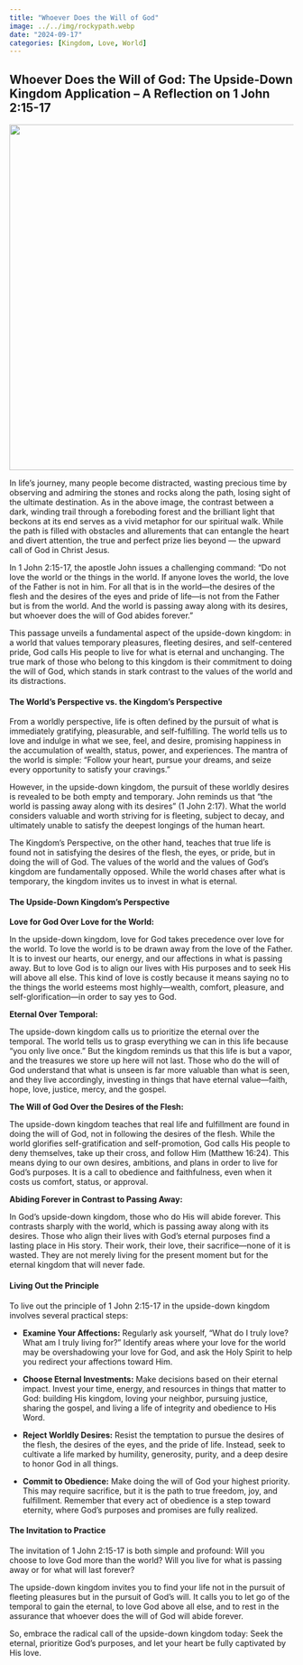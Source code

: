 ```yaml
---
title: "Whoever Does the Will of God"
image: ../../img/rockypath.webp
date: "2024-09-17"
categories: [Kingdom, Love, World]
---
```


## Whoever Does the Will of God: The Upside-Down Kingdom Application – A Reflection on 1 John 2:15-17

![](../../img/rockypath.webp){fig-align="center" width="613"}

In life's journey, many people become distracted, wasting precious time by observing and admiring the stones and rocks along the path, losing sight of the ultimate destination. As in the above image, the contrast between a dark, winding trail through a foreboding forest and the brilliant light that beckons at its end serves as a vivid metaphor for our spiritual walk. While the path is filled with obstacles and allurements that can entangle the heart and divert attention, the true and perfect prize lies beyond — the upward call of God in Christ Jesus.

In 1 John 2:15-17, the apostle John issues a challenging command: “Do not love the world or the things in the world. If anyone loves the world, the love of the Father is not in him. For all that is in the world—the desires of the flesh and the desires of the eyes and pride of life—is not from the Father but is from the world. And the world is passing away along with its desires, but whoever does the will of God abides forever.”

This passage unveils a fundamental aspect of the upside-down kingdom: in a world that values temporary pleasures, fleeting desires, and self-centered pride, God calls His people to live for what is eternal and unchanging. The true mark of those who belong to this kingdom is their commitment to doing the will of God, which stands in stark contrast to the values of the world and its distractions.

#### The World’s Perspective vs. the Kingdom’s Perspective

From a worldly perspective, life is often defined by the pursuit of what is immediately gratifying, pleasurable, and self-fulfilling. The world tells us to love and indulge in what we see, feel, and desire, promising happiness in the accumulation of wealth, status, power, and experiences. The mantra of the world is simple: "Follow your heart, pursue your dreams, and seize every opportunity to satisfy your cravings."

However, in the upside-down kingdom, the pursuit of these worldly desires is revealed to be both empty and temporary. John reminds us that "the world is passing away along with its desires" (1 John 2:17). What the world considers valuable and worth striving for is fleeting, subject to decay, and ultimately unable to satisfy the deepest longings of the human heart.

The Kingdom’s Perspective, on the other hand, teaches that true life is found not in satisfying the desires of the flesh, the eyes, or pride, but in doing the will of God. The values of the world and the values of God's kingdom are fundamentally opposed. While the world chases after what is temporary, the kingdom invites us to invest in what is eternal.

#### The Upside-Down Kingdom’s Perspective

**Love for God Over Love for the World:**

In the upside-down kingdom, love for God takes precedence over love for the world. To love the world is to be drawn away from the love of the Father. It is to invest our hearts, our energy, and our affections in what is passing away. But to love God is to align our lives with His purposes and to seek His will above all else. This kind of love is costly because it means saying no to the things the world esteems most highly—wealth, comfort, pleasure, and self-glorification—in order to say yes to God.

**Eternal Over Temporal:**

The upside-down kingdom calls us to prioritize the eternal over the temporal. The world tells us to grasp everything we can in this life because "you only live once." But the kingdom reminds us that this life is but a vapor, and the treasures we store up here will not last. Those who do the will of God understand that what is unseen is far more valuable than what is seen, and they live accordingly, investing in things that have eternal value—faith, hope, love, justice, mercy, and the gospel.

**The Will of God Over the Desires of the Flesh:**

The upside-down kingdom teaches that real life and fulfillment are found in doing the will of God, not in following the desires of the flesh. While the world glorifies self-gratification and self-promotion, God calls His people to deny themselves, take up their cross, and follow Him (Matthew 16:24). This means dying to our own desires, ambitions, and plans in order to live for God’s purposes. It is a call to obedience and faithfulness, even when it costs us comfort, status, or approval.

**Abiding Forever in Contrast to Passing Away:**

In God’s upside-down kingdom, those who do His will abide forever. This contrasts sharply with the world, which is passing away along with its desires. Those who align their lives with God’s eternal purposes find a lasting place in His story. Their work, their love, their sacrifice—none of it is wasted. They are not merely living for the present moment but for the eternal kingdom that will never fade.

#### Living Out the Principle

To live out the principle of 1 John 2:15-17 in the upside-down kingdom involves several practical steps:

-   **Examine Your Affections:** Regularly ask yourself, “What do I truly love? What am I truly living for?” Identify areas where your love for the world may be overshadowing your love for God, and ask the Holy Spirit to help you redirect your affections toward Him.

-   **Choose Eternal Investments:** Make decisions based on their eternal impact. Invest your time, energy, and resources in things that matter to God: building His kingdom, loving your neighbor, pursuing justice, sharing the gospel, and living a life of integrity and obedience to His Word.

-   **Reject Worldly Desires:** Resist the temptation to pursue the desires of the flesh, the desires of the eyes, and the pride of life. Instead, seek to cultivate a life marked by humility, generosity, purity, and a deep desire to honor God in all things.

-   **Commit to Obedience:** Make doing the will of God your highest priority. This may require sacrifice, but it is the path to true freedom, joy, and fulfillment. Remember that every act of obedience is a step toward eternity, where God’s purposes and promises are fully realized.

#### The Invitation to Practice

The invitation of 1 John 2:15-17 is both simple and profound: Will you choose to love God more than the world? Will you live for what is passing away or for what will last forever?

The upside-down kingdom invites you to find your life not in the pursuit of fleeting pleasures but in the pursuit of God's will. It calls you to let go of the temporal to gain the eternal, to love God above all else, and to rest in the assurance that whoever does the will of God will abide forever.

So, embrace the radical call of the upside-down kingdom today: Seek the eternal, prioritize God’s purposes, and let your heart be fully captivated by His love.
